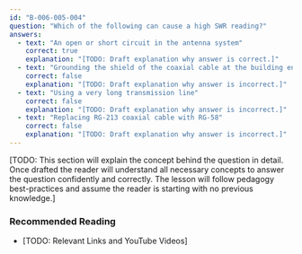 ```yaml
---
id: "B-006-005-004"
question: "Which of the following can cause a high SWR reading?"
answers:
  - text: "An open or short circuit in the antenna system"
    correct: true
    explanation: "[TODO: Draft explanation why answer is correct.]"
  - text: "Grounding the shield of the coaxial cable at the building entrance"
    correct: false
    explanation: "[TODO: Draft explanation why answer is incorrect.]"
  - text: "Using a very long transmission line"
    correct: false
    explanation: "[TODO: Draft explanation why answer is incorrect.]"
  - text: "Replacing RG-213 coaxial cable with RG-58"
    correct: false
    explanation: "[TODO: Draft explanation why answer is incorrect.]"
---
```


[TODO: This section will explain the concept behind the question in detail. Once drafted the reader will understand all necessary concepts to answer the question confidently and correctly. The lesson will follow pedagogy best-practices and assume the reader is starting with no previous knowledge.]

### Recommended Reading

- [TODO: Relevant Links and YouTube Videos]
